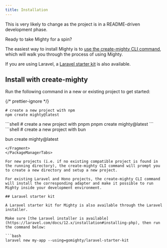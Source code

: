 ```yaml
---
title: Installation
---
```



<Aside type="caution">
  This is very likely to change as the project is in a README-driven development
  phase.
</Aside>

Ready to take Mighty for a spin?

The easiest way to install Mighty is to [use the create-mighty CLI command](#install-with-create-mighty), which will walk you through the process of using Mighty.

If you are using Laravel, a [Laravel starter kit](#laravel-starter-kit) is also available.

## Install with create-mighty

Run the following command in a new or existing project to get started:

{/* prettier-ignore */}
<PackageManagerTabs>
  <Fragment slot="npm">
  ```shell
  # create a new project with npm
  npm create mighty@latest
  ```
  </Fragment>
  <Fragment slot="pnpm">
  ```shell
  # create a new project with pnpm
  pnpm create mighty@latest
  ```
  </Fragment>
  <Fragment slot="bun">
  ```shell
  # create a new project with bun
  
  bun create mighty@latest
  ```
  </Fragment>
</PackageManagerTabs>

For new projects (i.e. if no existing compatible project is found in the running directory), the create-mighty CLI command will prompt you to create a new directory and setup a new project.

For existing Laravel and Hono projects, the create-mighty CLI command will install the corresponding adapter and make it possible to run Mighty inside your development environment.

## Laravel starter kit

A Laravel starter kit for Mighty is also available through the Laravel installer.

Make sure [the Laravel installer is available](https://laravel.com/docs/12.x/installation#installing-php), then run the command below:

```bash
laravel new my-app --using=gomighty/laravel-starter-kit
```
